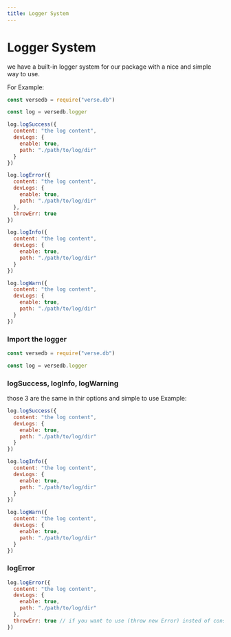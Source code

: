 ```yaml
---
title: Logger System
---
```

# Logger System

we have a built-in logger system for our package with a nice and simple way to use.

For Example:
```js copy showLineNumbers
const versedb = require("verse.db")

const log = versedb.logger

log.logSuccess({
  content: "the log content",
  devLogs: {
    enable: true,
    path: "./path/to/log/dir"
  }
})

log.logError({
  content: "the log content",
  devLogs: {
    enable: true,
    path: "./path/to/log/dir"
  },
  throwErr: true
})

log.logInfo({
  content: "the log content",
  devLogs: {
    enable: true,
    path: "./path/to/log/dir"
  }
})

log.logWarn({
  content: "the log content",
  devLogs: {
    enable: true,
    path: "./path/to/log/dir"
  }
})
```

### Import the logger
```js 
const versedb = require("verse.db")

const log = versedb.logger

```

### logSuccess, logInfo, logWarning

those 3 are the same in thir options and simple to use
Example:
```js copy showLineNumbers
log.logSuccess({
  content: "the log content",
  devLogs: {
    enable: true,
    path: "./path/to/log/dir"
  }
})

log.logInfo({
  content: "the log content",
  devLogs: {
    enable: true,
    path: "./path/to/log/dir"
  }
})

log.logWarn({
  content: "the log content",
  devLogs: {
    enable: true,
    path: "./path/to/log/dir"
  }
})
```

### logError
```js copy showLineNumbers
log.logError({
  content: "the log content",
  devLogs: {
    enable: true,
    path: "./path/to/log/dir"
  },
  throwErr: true // if you want to use (throw new Error) insted of console.log just turn this on with true
})
```